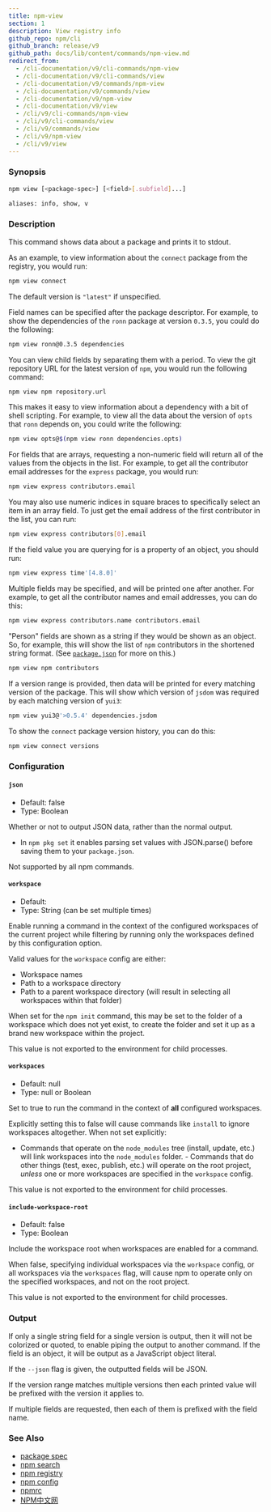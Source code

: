 ```yaml
---
title: npm-view
section: 1
description: View registry info
github_repo: npm/cli
github_branch: release/v9
github_path: docs/lib/content/commands/npm-view.md
redirect_from:
  - /cli-documentation/v9/cli-commands/npm-view
  - /cli-documentation/v9/cli-commands/view
  - /cli-documentation/v9/commands/npm-view
  - /cli-documentation/v9/commands/view
  - /cli-documentation/v9/npm-view
  - /cli-documentation/v9/view
  - /cli/v9/cli-commands/npm-view
  - /cli/v9/cli-commands/view
  - /cli/v9/commands/view
  - /cli/v9/npm-view
  - /cli/v9/view
---
```


### Synopsis

```bash
npm view [<package-spec>] [<field>[.subfield]...]

aliases: info, show, v
```

### Description

This command shows data about a package and prints it to stdout.

As an example, to view information about the `connect` package from the registry, you would run:

```bash
npm view connect
```

The default version is `"latest"` if unspecified.

Field names can be specified after the package descriptor. For example, to show the dependencies of the `ronn` package at version `0.3.5`, you could do the following:

```bash
npm view ronn@0.3.5 dependencies
```

You can view child fields by separating them with a period. To view the git repository URL for the latest version of `npm`, you would run the following command:

```bash
npm view npm repository.url
```

This makes it easy to view information about a dependency with a bit of shell scripting. For example, to view all the data about the version of `opts` that `ronn` depends on, you could write the following:

```bash
npm view opts@$(npm view ronn dependencies.opts)
```

For fields that are arrays, requesting a non-numeric field will return all of the values from the objects in the list. For example, to get all the contributor email addresses for the `express` package, you would run:

```bash
npm view express contributors.email
```

You may also use numeric indices in square braces to specifically select an item in an array field. To just get the email address of the first contributor in the list, you can run:

```bash
npm view express contributors[0].email
```

If the field value you are querying for is a property of an object, you should run:

```bash
npm view express time'[4.8.0]'
```

Multiple fields may be specified, and will be printed one after another. For example, to get all the contributor names and email addresses, you can do this:

```bash
npm view express contributors.name contributors.email
```

"Person" fields are shown as a string if they would be shown as an object. So, for example, this will show the list of `npm` contributors in the shortened string format. (See [`package.json`](/cli/v9/configuring-npm/package-json) for more on this.)

```bash
npm view npm contributors
```

If a version range is provided, then data will be printed for every matching version of the package. This will show which version of `jsdom` was required by each matching version of `yui3`:

```bash
npm view yui3@'>0.5.4' dependencies.jsdom
```

To show the `connect` package version history, you can do this:

```bash
npm view connect versions
```

### Configuration

#### `json`

- Default: false
- Type: Boolean

Whether or not to output JSON data, rather than the normal output.

- In `npm pkg set` it enables parsing set values with JSON.parse() before saving them to your `package.json`.

Not supported by all npm commands.

#### `workspace`

- Default:
- Type: String (can be set multiple times)

Enable running a command in the context of the configured workspaces of the current project while filtering by running only the workspaces defined by this configuration option.

Valid values for the `workspace` config are either:

- Workspace names
- Path to a workspace directory
- Path to a parent workspace directory (will result in selecting all workspaces within that folder)

When set for the `npm init` command, this may be set to the folder of a workspace which does not yet exist, to create the folder and set it up as a brand new workspace within the project.

This value is not exported to the environment for child processes.

#### `workspaces`

- Default: null
- Type: null or Boolean

Set to true to run the command in the context of **all** configured workspaces.

Explicitly setting this to false will cause commands like `install` to ignore workspaces altogether. When not set explicitly:

- Commands that operate on the `node_modules` tree (install, update, etc.) will link workspaces into the `node_modules` folder. - Commands that do other things (test, exec, publish, etc.) will operate on the root project, _unless_ one or more workspaces are specified in the `workspace` config.

This value is not exported to the environment for child processes.

#### `include-workspace-root`

- Default: false
- Type: Boolean

Include the workspace root when workspaces are enabled for a command.

When false, specifying individual workspaces via the `workspace` config, or all workspaces via the `workspaces` flag, will cause npm to operate only on the specified workspaces, and not on the root project.

This value is not exported to the environment for child processes.

### Output

If only a single string field for a single version is output, then it will not be colorized or quoted, to enable piping the output to another command. If the field is an object, it will be output as a JavaScript object literal.

If the `--json` flag is given, the outputted fields will be JSON.

If the version range matches multiple versions then each printed value will be prefixed with the version it applies to.

If multiple fields are requested, then each of them is prefixed with the field name.

### See Also

- [package spec](/cli/v9/using-npm/package-spec)
- [npm search](/cli/v9/commands/npm-search)
- [npm registry](/cli/v9/using-npm/registry)
- [npm config](/cli/v9/commands/npm-config)
- [npmrc](/cli/v9/configuring-npm/npmrc)
- [NPM中文网](/cli/v9/commands/npm-docs)
